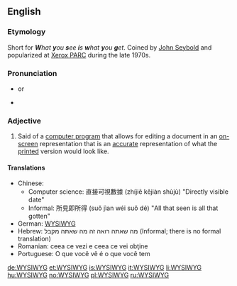 {{wikipedia}}
==English==

===Etymology===
Short for '''''W'''hat '''y'''ou '''s'''ee '''i'''s '''w'''hat '''y'''ou '''g'''et''. Coined by [[w:John_W._Seybold|John Seybold]] and popularized at [[w:Xerox_PARC|Xerox PARC]] during the late 1970s.

===Pronunciation===
* {{SAMPA|"wIzi%wIg}} or {{SAMPA|"wIz'''@'''%wIg}}
* {{audio|Image-En-us-wysiwyg.ogg|Audio (US)}}

===Adjective===
{{en-adj}}

#{{computing}} Said of a [[computer program]] that allows for editing a document in an [[on-screen]] representation that is an [[accurate]] representation of what the [[print]]ed version would look like.

====Translations====
*Chinese: 
** Computer science: 直接可視數據  (zhíjiē kějiàn shùjù) "Directly visible date"
** Informal: 所見即所得 (suǒ jìan wéi suǒ dé) "All that seen is all that gotten"
*German: [[WYSIWYG#German|WYSIWYG]]
*Hebrew: מה שאתה רואה זה מה שאתה מקבל (Informal; there is no formal translation)
*Romanian: ceea ce vezi e ceea ce vei obţine
*Portuguese: O que você vê é o que você tem

[[de:WYSIWYG]]
[[et:WYSIWYG]]
[[is:WYSIWYG]]
[[it:WYSIWYG]]
[[li:WYSIWYG]]
[[hu:WYSIWYG]]
[[no:WYSIWYG]]
[[pl:WYSIWYG]]
[[ru:WYSIWYG]]